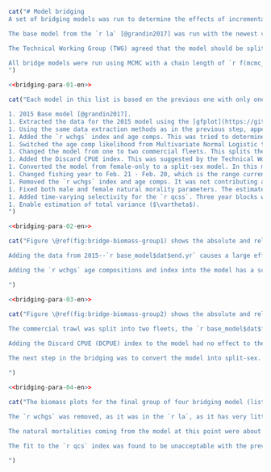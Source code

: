 ```r
cat("# Model bridging
A set of bridging models was run to determine the effects of incremental model modifications while moving from the single-sex, single-fleet `r la` model to the split-sex, two-fleet model used in this assessment.

The base model from the `r la` [@grandin2017] was run with the newest version of the iSCAM code and the original data files. The parameter estimates, reference points, estimated trajectories, index fits, and age comp fits were determined to be identical. The 2015 model was a female-only catch-at-age model with 4 indices of abundance which included the three Synoptic surveys and the Hecate Strait Multispecies assemblage survey.

The Technical Working Group (TWG) agreed that the model should be split-sex, based on the sexual dimorphism obseved in the age and legnth data for this species and there being 8 more years of data since the `r la`, which allowed for an larger number of age proportion specimens for each sex.

All bridge models were run using MCMC with a chain length of `r f(mcmc_chain_length)`, a sample frequency of `r f(mcmc_sample_freq)`, giving `r f(mcmc_num_samples)` samples, which were then burned in by `r f(mcmc_burn_in)` giving a total of `r f(mcmc_actual_samples)` samples actually used.
")
```
```r
<<bridging-para-01-en>>
```

```r
cat("Each model in this list is based on the previous one with only one change made so incremental changes can be tracked.

1. 2015 Base model [@grandin2017].
1. Extracted the data for the 2015 model using the [gfplot](https://github.com/pbs-assess/gfplot) package, which has been used in several assessments and in the [gfsynopsis](https://github.com/pbs-assess/gfsynopsis) report.
1. Using the same data extraction methods as in the previous step, appended data up to and including 2021.
1. Added the `r wchgs` index and age comps. This was tried to determine if the additional survey years since 2015 contributed anything to the model fit.
1. Switched the age comp likelihood from Multivariate Normal Logistic to the saturating parameterization of the Dirichlet-Multinomial [@thorson2016]. This was done to avoid manually reweighting the age proportions for each different model run, and instead have the weighting paramaterized in the model.
1. Changed the model from one to two commercial fleets. This splits the commercial trawl catch into catch from Freezer Trawlers and Shoreside fleets. This was done by recommendation of the TWG, since the large freezer trawlers may fish differently and have different selectivity than the shoreside vessels.
1. Added the Discard CPUE index. This was suggested by the Technical Working Group (TWG) and is an index for vessels that were not fishing for `r sp` and therefore were discarding all that they caught incidentally. The selectivity could not be estimated for this index since there are no age composition data for it, so its selectivity was fixed to values representative of other estimated selectivities from other gears. See Appendix \@ref(app:dcpue) for details on how this index was genereated.
1. Converted the model from female-only to a split-sex model. In this model, the two natural mortality parameters for male and female were fixed. In the previous models, the female natural mortality was estimated. This was done due to poor diagnostics when the parameters were estimated, and to follow what was done in recent Gulf of Alaska assessments (@spies2019).
1. Changed fishing year to Feb. 21 - Feb. 20, which is the range currently used by fisheries management for the fishing year.
1. Removed the `r wchgs` index and age comps. It was not contributing anything to the assessment and the estimated selectivities were not viable due to too few samples. Its removal was suggested by the Technical Working Group (TWG).
1. Fixed both male and female natural morality parameters. The estimated values were quite low for this species based on previous assessments in the area (@grandin2017, @spies2019).
1. Added time-varying selectivity for the `r qcss`. Three year blocks were added in an attempt to improve the index fit for the survey.
1. Enable estimation of total variance ($\vartheta$).
")
```

```r
<<bridging-para-02-en>>
```

```r
cat("Figure \@ref(fig:bridge-biomass-group1) shows the absolute and relative spawning biomass for the first four bridging models in the list above (list items 1-4). Changing the data extraction method for all data up to 2014 does not have much effect, with only a small difference in 2015 absolute biomass and a very small difference in 2015 relative biomass. Small changes in data are mainly due to changes in survey indices, which are caused by survey blocks being removed from the entire survey series. These blocks were found to be unfishable or inappropriate for the index in the surveys since 2014 and were removed from the entire series, changing the historical indices slightly from those included in the `r la`.

Adding the data from 2015--`r base_model$dat$end.yr` causes a large effect in the model (Figure \@ref(fig:bridge-biomass-group1)). The biomass begins dropping more quickly as far back as 2002, with a relatively steep drop from 2010--2020. From 2021--2022 the model shows the beginnings of an upward trend.

Adding the `r wchgs` age compositions and index into the model has a scaling effect in the earlier part of the trajectory, but both absolute and relative biomasses are near identical for 2022 (Figure \@ref(fig:bridge-biomass-group1)).

")
```

```r
<<bridging-para-03-en>>
```

```r
cat("Figure \@ref(fig:bridge-biomass-group2) shows the absolute and relative spawning biomass for the second group of four bridging models (list items 5-8). Changing the age weighting to a parameterized form, the saturated Dirichlet Multinomial (DM) [@thorson2016], causes a drop in absolute biomass. The first model in Figure \@ref(fig:bridge-biomass-group2), when compared to the last model in Figure \@ref(fig:bridge-biomass-group1) shows this. The inital biomass estimate also drops, however, so the relative biomass remains at a similar level with the change to DM.
    
The commercial trawl was split into two fleets, the `r base_model$dat$fleet_gear_names[1]` and `r base_model$dat$fleet_gear_names[2]` fleets. This changed the model internals significantly but had negligible effect on the biomass and relative biomass trajectories (Figure \@ref(fig:bridge-biomass-group2)).

Adding the Discard CPUE (DCPUE) index to the model had no effect to the output biomass. The details of the DCPUE are given in Appendix \@ref(app:dcpue).

The next step in the bridging was to convert the model into split-sex. All previous bridge models were female-only and this step involved significant improvements to the iSCAM model code. This change caused a drop in end-year biomass and relative biomass, and some overall scaling up of the historical relative biomass trajectory (Figure \@ref(fig:bridge-biomass-group2)).

")
```

```r
<<bridging-para-04-en>>
```

```r
cat("The biomass plots for the final group of four bridging model (list items 9-13) is in Figure \@ref(fig:bridge-biomass-group3). For the first of these models, the fishing year was changed from what it was in the `r la`, January 1--December 31 to February 21--February 20. This change was made to reflect the start date for the fishery each year in Canada (February 21). The effect of this is negligble on the median of the absolute and relative biomass, but interestingly it shrinks the credible interval of the absolute biomass. However, the credible interval on the $B_0$ estimate is still very similar to the previous model, so the effect is not carried over to the relative biomass.
    
The `r wchgs` was removed, as it was in the `r la`, as it has very little effect on the biomass and some troubling selectivity estimates (Figure \@ref(fig:bridge-biomass-group3)).

The natural mortalities coming from the model at this point were about the same, `r f(models$bridge_grps[[3]][[2]]$mcmccalcs$m_male_quants[,1][2], 2)` for males and `r f(models$bridge_grps[[3]][[2]]$mcmccalcs$m_female_quants[,1][2], 2)` for females. While the value for males made sense, the female value was much lower than what was expected (Figure \@ref(fig:bridge-biomass-group3)). The `r la` estimated a value of 0.314 for female natural mortality and the Gulf of Alaska (GOA) assessment use a fixed value of 0.35 [@spies2019]. We decided to fix the natural mortalities at the same values as the GOA assessment, which are 0.2 for males and 0.35 for females.

The fit to the `r qcs` index was found to be unacceptable with the previous model, so attempts were made to improve it. The only modification that yielded a better fit without producing unrealistic selectivity parameter estimates was to employ time-varying selectivity for the `r qcs`. Selectivities for two year blocks were estimated, `r tv_block1` and `r tv_block2`. Other year block ranges, addition of more year blocks, and addition of TV selectivity to other survey indices were examined but none performed as well as the two-block `r qcs` configuration, so that was settled on for the base model (Figure \@ref(fig:bridge-biomass-group3)).

")
```